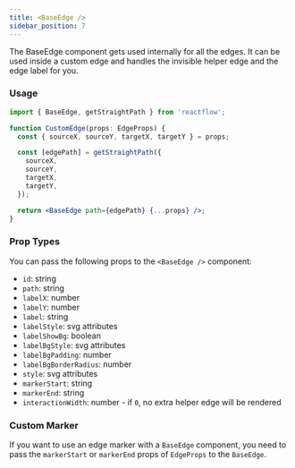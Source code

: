 ```yaml
---
title: <BaseEdge />
sidebar_position: 7
---
```


The BaseEdge component gets used internally for all the edges. It can be used inside a custom edge and handles the invisible helper edge and the edge label for you.

### Usage

```jsx
import { BaseEdge, getStraightPath } from 'reactflow';

function CustomEdge(props: EdgeProps) {
  const { sourceX, sourceY, targetX, targetY } = props;

  const [edgePath] = getStraightPath({
    sourceX,
    sourceY,
    targetX,
    targetY,
  });

  return <BaseEdge path={edgePath} {...props} />;
}
```

### Prop Types

You can pass the following props to the `<BaseEdge />` component:

- `id`: string
- `path`: string
- `labelX`: number
- `labelY`: number
- `label`: string
- `labelStyle`: svg attributes
- `labelShowBg`: boolean
- `labelBgStyle`: svg attributes
- `labelBgPadding`: number
- `labelBgBorderRadius`: number
- `style`: svg attributes
- `markerStart`: string
- `markerEnd`: string
- `interactionWidth`: number - if `0`, no extra helper edge will be rendered

### Custom Marker

If you want to use an edge marker with a `BaseEdge` component, you need to pass the `markerStart` or `markerEnd` props of `EdgeProps` to the `BaseEdge`.
